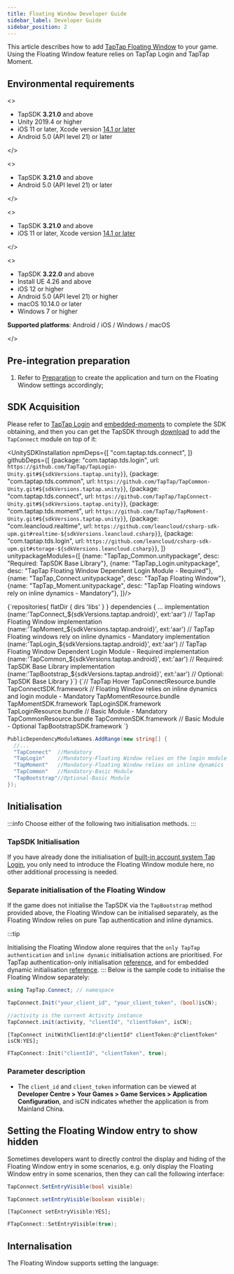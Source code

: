 ```yaml
---
title: Floating Window Developer Guide
sidebar_label: Developer Guide
sidebar_position: 2
---
```



This article describes how to add [TapTap Floating Window](/sdk/taptap-connect/features/) to your game. Using the Floating Window feature relies on TapTap Login and TapTap Moment.


## Environmental requirements

<MultiLang kind="ue">

<>

- TapSDK **3.21.0** and above
- Unity 2019.4 or higher
- iOS 11 or later, Xcode version [14.1 or later](https://developer.apple.com/news/?id=jd9wcyov)
- Android 5.0 (API level 21) or later

</>

<>

- TapSDK **3.21.0** and above
- Android 5.0 (API level 21) or later

</>

<>

- TapSDK **3.21.0** and above
- iOS 11 or later, Xcode version [14.1 or later](https://developer.apple.com/news/?id=jd9wcyov)

</>

<>

- TapSDK **3.22.0** and above
- Install UE 4.26 and above
- iOS 12 or higher
- Android 5.0 (API level 21) or higher
- macOS 10.14.0 or later
- Windows 7 or higher

**Supported platforms**: Android / iOS / Windows / macOS

</>

</MultiLang>

## Pre-integration preparation

1. Refer to [Preparation](/sdk/start/get-ready/) to create the application and turn on the Floating Window settings accordingly;

## SDK Acquisition
Please refer to [TapTap Login](/sdk/taptap-login/guide/tap-login/#getting-the-sdk) and [embedded-moments](/sdk/embedded-moments/guide/#installing-sdk) to complete the SDK obtaining, and then you can get the TapSDK through [download](/tap-download) to add the `TapConnect` module on top of it:


<MultiLang kind="ue">

<UnitySDKInstallation 
npmDeps={[
    "com.taptap.tds.connect",
]} 
githubDeps={[
    {package: "com.taptap.tds.login", url: `https://github.com/TapTap/TapLogin-Unity.git#${sdkVersions.taptap.unity}`},
    {package: "com.taptap.tds.common", url: `https://github.com/TapTap/TapCommon-Unity.git#${sdkVersions.taptap.unity}`},
    {package: "com.taptap.tds.connect", url: `https://github.com/TapTap/TapConnect-Unity.git#${sdkVersions.taptap.unity}`},
    {package: "com.taptap.tds.moment", url: `https://github.com/TapTap/TapMoment-Unity.git#${sdkVersions.taptap.unity}`},
    {package: "com.leancloud.realtime", url: `https://github.com/leancloud/csharp-sdk-upm.git#realtime-${sdkVersions.leancloud.csharp}`},
    {package: "com.taptap.tds.login", url: `https://github.com/leancloud/csharp-sdk-upm.git#storage-${sdkVersions.leancloud.csharp}`},
]}
unitypackageModules={[
    {name: "TapTap_Common.unitypackage", desc: "Required: TapSDK Base Library"},
    {name: "TapTap_Login.unitypackage", desc: "TapTap Floating Window Dependent Login Module - Required"},
    {name: "TapTap_Connect.unitypackage", desc: "TapTap Floating Window"},
    {name: "TapTap_Moment.unitypackage", desc: "TapTap Floating windows rely on inline dynamics - Mandatory"},
]}/>

<CodeBlock className="groovy">
  {`repositories{  
    flatDir {  
        dirs 'libs'  
    }  
}  
dependencies {  
    ... 
    implementation (name:'TapConnect_${sdkVersions.taptap.android}', ext:'aar') // TapTap Floating Window
    implementation (name:'TapMoment_${sdkVersions.taptap.android}', ext:'aar') // TapTap Floating windows rely on inline dynamics - Mandatory
    implementation (name:'TapLogin_${sdkVersions.taptap.android}', ext:'aar')  // TapTap Floating Window Dependent Login Module - Required
    implementation (name:'TapCommon_${sdkVersions.taptap.android}', ext:'aar') // Required: TapSDK Base Library
    implementation (name:'TapBootstrap_${sdkVersions.taptap.android}', ext:'aar') // Optional: TapSDK Base Library
}`}
</CodeBlock>

<CodeBlock className="objectivec">
  {`// TapTap Hover
TapConnectResource.bundle
TapConnectSDK.framework
// Floating Window relies on inline dynamics and login module - Mandatory
TapMomentResource.bundle
TapMomentSDK.framework
TapLoginSDK.framework
TapLoginResource.bundle
// Basic Module - Mandatory
TapCommonResource.bundle
TapCommonSDK.framework
// Basic Module - Optional
TapBootstrapSDK.framework
`}
</CodeBlock>

```cs
PublicDependencyModuleNames.AddRange(new string[] { 
  //...
  "TapConnect"  //Mandatory
  "TapLogin"    //Mandatory-Floating Window relies on the login module
  "TapMoment"   //Mandatory-Floating Window relies on inline dynamics
  "TapCommon"   //Mandatory-Basic Module
  "TapBootstrap"//Optional-Basic Module
});
```

</MultiLang>

## Initialisation

:::info
Choose either of the following two initialisation methods.
:::

### TapSDK Initialisation

If you have already done the initialisation of [built-in account system Tap Login](/sdk/taptap-login/guide/tap-login/#initialization), you only need to introduce the Floating Window module here, no other additional processing is needed.


### Separate initialisation of the Floating Window

If the game does not initialise the TapSDK via the `TapBootstrap` method provided above, the Floating Window can be initialised separately, as the Floating Window relies on pure Tap authentication and inline dynamics.

:::tip

Initialising the Floating Window alone requires that the `only TapTap authentication` and `inline dynamic` initialisation actions are prioritised. For TapTap authentication-only initialisation [reference](/sdk/taptap-login/guide/tap-login/#initialization), and for embedded dynamic initialisation [reference](/sdk/embedded-moments/guide/#setting-up-callbacks).
:::
Below is the sample code to initialise the Floating Window separately:

<MultiLang kind="ue">

```cs
using TapTap.Connect; // namespace

TapConnect.Init("your_client_id", "your_client_token", (bool)isCN);
```

```java
//activity is the current Activity instance
TapConnect.init(activity, "clientId", "clientToken", isCN);
```

```objc
[TapConnect initWithClientId:@"clientId" clientToken:@"clientToken" isCN:YES];
```

```cpp
FTapConnect::Init("clientId", "clientToken", true);
```

</MultiLang>

### Parameter description

* The `client_id` and `client_token` information can be viewed at **Developer Centre > Your Games > Game Services > Application Configuration**, and isCN indicates whether the application is from Mainland China.

## Setting the Floating Window entry to show hidden

Sometimes developers want to directly control the display and hiding of the Floating Window entry in some scenarios, e.g. only display the Floating Window entry in some scenarios, then they can call the following interface:

<MultiLang kind="ue">

```cs
TapConnect.SetEntryVisible(bool visible)
```

```java
TapConnect.setEntryVisible(boolean visible);
```

```objc
[TapConnect setEntryVisible:YES];
```

```cpp
FTapConnect::SetEntryVisible(true);
```

</MultiLang>

## Internalisation

The Floating Window supports setting the language:

<Languages kind="ue" />
